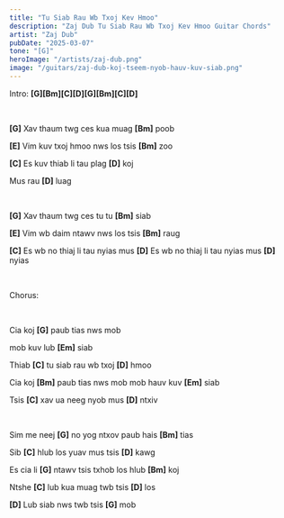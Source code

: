```yaml
---
title: "Tu Siab Rau Wb Txoj Kev Hmoo"
description: "Zaj Dub Tu Siab Rau Wb Txoj Kev Hmoo Guitar Chords"
artist: "Zaj Dub"
pubDate: "2025-03-07"
tone: "[G]"
heroImage: "/artists/zaj-dub.png"
image: "/guitars/zaj-dub-koj-tseem-nyob-hauv-kuv-siab.png"
---
```


Intro: <b>[G][Bm][C][D][G][Bm][C][D]</b>

<br />

<b>[G]</b> Xav thaum twg ces kua muag <b>[Bm]</b> poob

<b>[E]</b> Vim kuv txoj hmoo nws los tsis <b>[Bm]</b> zoo

<b>[C]</b> Es kuv thiab li tau plag <b>[D]</b> koj

Mus rau <b>[D]</b> luag

<br />

<b>[G]</b> Xav thaum twg ces tu tu <b>[Bm]</b> siab

<b>[E]</b> Vim wb daim ntawv nws los tsis <b>[Bm]</b> raug

<b>[C]</b> Es wb no thiaj li tau nyias mus <b>[D]</b> Es wb no thiaj li tau nyias
mus <b>[D]</b> nyias

<br />

Chorus:

<br />

Cia koj <b>[G]</b> paub tias nws mob

mob kuv lub <b>[Em]</b> siab

Thiab <b>[C]</b> tu siab rau wb txoj <b>[D]</b> hmoo

Cia koj <b>[Bm]</b> paub tias nws mob mob hauv kuv <b>[Em]</b> siab

Tsis <b>[C]</b> xav ua neeg nyob mus <b>[D]</b> ntxiv

<br />

Sim me neej <b>[G]</b> no yog ntxov paub hais <b>[Bm]</b> tias

Sib <b>[C]</b> hlub los yuav mus tsis <b>[D]</b> kawg

Es cia li <b>[G]</b> ntawv tsis txhob los hlub <b>[Bm]</b> koj

Ntshe <b>[C]</b> lub kua muag twb tsis <b>[D]</b> los

<b>[D]</b> Lub siab nws twb tsis <b>[G]</b> mob
